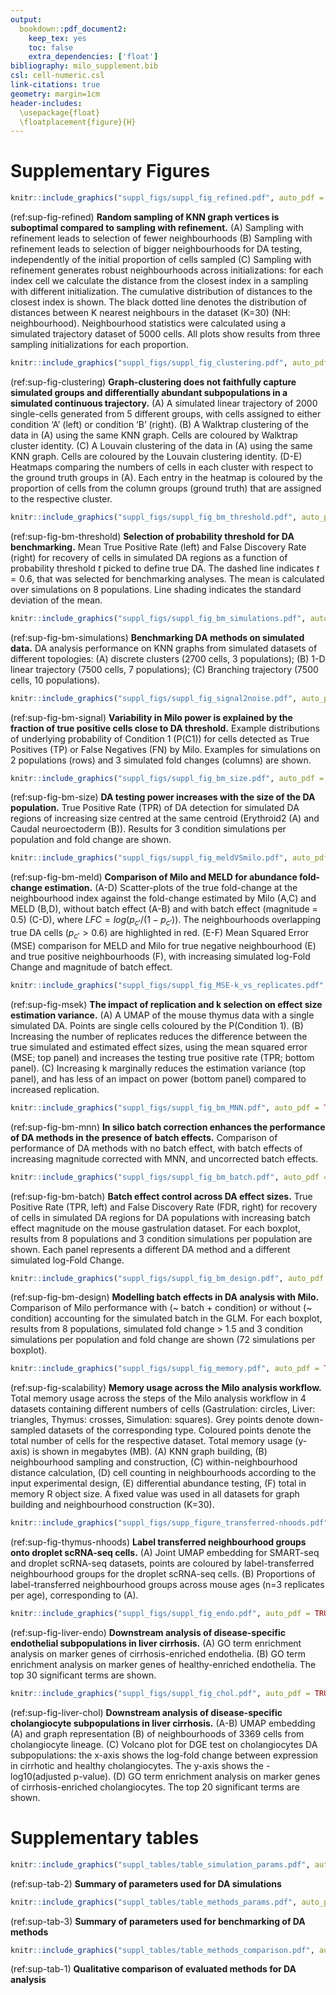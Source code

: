 ```yaml
---
output:
  bookdown::pdf_document2:
    keep_tex: yes
    toc: false
    extra_dependencies: ['float']
bibliography: milo_supplement.bib
csl: cell-numeric.csl
link-citations: true
geometry: margin=1cm
header-includes:
  \usepackage{float}
  \floatplacement{figure}{H}
---
```


<!-- ```{r, include=FALSE} -->
<!-- knitr::opts_chunk$set(fig.pos = "!H", out.extra = "") -->
<!-- ``` -->

<!-- \usepackage{float}  -->
\renewcommand{\figurename}{Supplementary Figure}
\renewcommand{\tablename}{Supplementary Table}
\pagenumbering{gobble}

\newpage 

# Supplementary Figures {-}

```r
knitr::include_graphics("suppl_figs/suppl_fig_refined.pdf", auto_pdf = TRUE)
```

(ref:sup-fig-refined) **Random sampling of KNN graph vertices is suboptimal compared to sampling with refinement.**
(A) Sampling with refinement leads to selection of fewer neighbourhoods 
(B) Sampling with refinement leads to selection of bigger neighbourhoods for DA testing, independently of the initial proportion of cells sampled
(C) Sampling with refinement generates robust neighbourhoods across initializations: for each index cell we calculate the distance from the closest index in a sampling with different initialization. The cumulative distribution of distances to the closest index is shown. The black dotted line denotes the distribution of distances between K nearest neighbours in the dataset (K=30) (NH: neighbourhood). 
Neighbourhood statistics were calculated using a simulated trajectory dataset of 5000 cells. All plots show results from three sampling initializations for each proportion.

```r
knitr::include_graphics("suppl_figs/suppl_fig_clustering.pdf", auto_pdf = TRUE)
```

(ref:sup-fig-clustering) **Graph-clustering does not faithfully capture simulated groups and differentially abundant subpopulations in a simulated continuous trajectory.**
(A) A simulated linear trajectory of 2000 single-cells generated from 5 different groups, with cells assigned to either condition ‘A’ (left) or condition ‘B’ (right).
(B) A Walktrap clustering of the data in (A) using the same KNN graph. Cells are coloured by Walktrap cluster identity.
(C) A Louvain clustering of the data in (A) using the same KNN graph. Cells are coloured by the Louvain clustering identity.
(D-E) Heatmaps comparing the numbers of cells in each cluster with respect to the ground truth groups in (A). Each entry in the heatmap is coloured by the proportion of cells from the column groups (ground truth) that are assigned to the respective cluster.

```r
knitr::include_graphics("suppl_figs/suppl_fig_bm_threshold.pdf", auto_pdf = TRUE)
```

(ref:sup-fig-bm-threshold) **Selection of probability threshold for DA benchmarking.** Mean True Positive Rate (left) and False Discovery Rate (right) for recovery of cells in simulated DA regions as a function of probability threshold $t$ picked to define true DA. The dashed line indicates $t = 0.6$, that was selected for benchmarking analyses. The mean is calculated over simulations on 8 populations. Line shading indicates the standard deviation of the mean.

```r
knitr::include_graphics("suppl_figs/suppl_fig_bm_simulations.pdf", auto_pdf = TRUE)
```

(ref:sup-fig-bm-simulations) **Benchmarking DA methods on simulated data.** DA analysis performance on KNN graphs from simulated datasets of different topologies: (A) discrete clusters (2700 cells, 3 populations);  (B) 1-D linear trajectory (7500 cells, 7 populations); (C) Branching trajectory (7500 cells, 10 populations).

```r
knitr::include_graphics("suppl_figs/suppl_fig_signal2noise.pdf", auto_pdf = TRUE)
```

(ref:sup-fig-bm-signal) **Variability in Milo power is explained by the fraction of true positive cells close to DA threshold.** Example distributions of underlying probability of Condition 1 (P(C1)) for cells detected as True Positives (TP) or False Negatives (FN) by Milo. Examples for simulations on 2 populations (rows) and 3 simulated fold changes (columns) are shown. 


```r
knitr::include_graphics("suppl_figs/suppl_fig_bm_size.pdf", auto_pdf = TRUE)
```

(ref:sup-fig-bm-size) **DA testing power increases with the size of the DA population.** True Positive Rate (TPR) of DA detection for simulated DA regions of increasing size centred at the same centroid (Erythroid2 (A) and Caudal neuroectoderm (B)). Results for 3 condition simulations per population and fold change are shown.


```r
knitr::include_graphics("suppl_figs/suppl_fig_meldVSmilo.pdf", auto_pdf = TRUE)
```

(ref:sup-fig-bm-meld) **Comparison of Milo and MELD for abundance fold-change estimation.** (A-D) Scatter-plots of the true fold-change at the neighbourhood index against the fold-change estimated by Milo (A,C) and MELD (B,D), without batch effect (A-B) and with batch effect (magnitude = 0.5) (C-D), where $LFC = log(p_{c'}/(1 - p_{c'}))$. The neighbourhoods overlapping true DA cells ($p_{c'}>0.6$) are highlighted in red. (E-F) Mean Squared Error (MSE) comparison for MELD and Milo for true negative neighbourhood (E) and true positive neighbourhoods (F), with increasing simulated log-Fold Change and magnitude of batch effect.

```r
knitr::include_graphics("suppl_figs/suppl_fig_MSE-k_vs_replicates.pdf", auto_pdf = TRUE)
```

(ref:sup-fig-msek) **The impact of replication and k selection on effect size estimation variance.** (A) A UMAP of the mouse thymus data with a single simulated DA. Points are single cells coloured by the P(Condition 1). (B) Increasing the number of replicates reduces the difference between the true simulated and estimated effect sizes, using the mean squared error (MSE; top panel) and increases the testing true positive rate (TPR; bottom panel). (C) Increasing k marginally reduces the estimation variance (top panel), and has less of an impact on power (bottom panel) compared to increased replication.
 
```r
knitr::include_graphics("suppl_figs/suppl_fig_bm_MNN.pdf", auto_pdf = TRUE)
```

(ref:sup-fig-bm-mnn) **In silico batch correction enhances the performance of DA methods in the presence of batch effects.** Comparison of performance of DA methods with no batch effect, with batch effects of increasing magnitude corrected with MNN, and uncorrected batch effects.  


```r
knitr::include_graphics("suppl_figs/suppl_fig_bm_batch.pdf", auto_pdf = TRUE)
```

(ref:sup-fig-bm-batch) **Batch effect control across DA effect sizes.** True Positive Rate (TPR, left) and False Discovery Rate (FDR, right) for recovery of cells in simulated DA regions for DA populations with increasing batch effect magnitude on the mouse gastrulation dataset. For each boxplot, results from 8 populations and 3 condition simulations per population are shown. Each panel represents a different DA method and a different simulated log-Fold Change.
 

```r
knitr::include_graphics("suppl_figs/suppl_fig_bm_design.pdf", auto_pdf = TRUE)
```

(ref:sup-fig-bm-design) **Modelling batch effects in DA analysis with Milo.** Comparison of Milo performance with (~ batch + condition) or without (~ condition) accounting for the simulated batch in the GLM. For each boxplot, results from 8 populations, simulated fold change > 1.5 and 3 condition simulations per population and fold change are shown (72 simulations per boxplot).

```r
knitr::include_graphics("suppl_figs/suppl_fig_memory.pdf", auto_pdf = TRUE)
```

(ref:sup-fig-scalability) **Memory usage across the Milo analysis workflow.**
Total memory usage across the steps of the Milo analysis workflow in 4 datasets containing different numbers of cells (Gastrulation: circles, Liver: triangles, Thymus: crosses, Simulation: squares). Grey points denote down-sampled datasets of the corresponding type. Coloured points denote the total number of cells for the respective dataset. Total memory usage (y-axis) is shown in megabytes (MB). (A) KNN graph building, (B) neighbourhood sampling and construction, (C) within-neighbourhood distance calculation, (D) cell counting in neighbourhoods according to the input experimental design, (E) differential abundance testing, (F) total in memory R object size. A fixed value was used in all datasets for graph building and neighbourhood construction (K=30).

```r
knitr::include_graphics("suppl_figs/supp_figure_transferred-nhoods.pdf", auto_pdf = TRUE)
```

(ref:sup-fig-thymus-nhoods) **Label transferred neighbourhood groups onto droplet scRNA-seq cells.** (A) Joint UMAP embedding for SMART-seq and droplet scRNA-seq datasets, points are coloured by label-transferred neighbourhood groups for the droplet scRNA-seq cells. (B) Proportions of label-transferred neighbourhood groups across mouse ages (n=3 replicates per age), corresponding to (A).


```r
knitr::include_graphics("suppl_figs/suppl_fig_endo.pdf", auto_pdf = TRUE)
```

(ref:sup-fig-liver-endo) **Downstream analysis of disease-specific endothelial subpopulations in liver cirrhosis.**
(A) GO term enrichment analysis on marker genes of cirrhosis-enriched endothelia. (B) GO term enrichment analysis on marker genes of healthy-enriched endothelia. The top 30 significant terms are shown.

```r
knitr::include_graphics("suppl_figs/suppl_fig_chol.pdf", auto_pdf = TRUE)
```

(ref:sup-fig-liver-chol) **Downstream analysis of disease-specific cholangiocyte subpopulations in liver cirrhosis.**
(A-B) UMAP embedding (A) and graph representation (B) of neighbourhoods of 3369 cells from cholangiocyte lineage.
(C) Volcano plot for DGE test on cholangiocytes DA subpopulations: the x-axis shows the log-fold change between expression in cirrhotic and healthy cholangiocytes. The y-axis shows the -log10(adjusted p-value).
(D) GO term enrichment analysis on marker genes of cirrhosis-enriched cholangiocytes. The top 20 significant terms are shown.

\newpage

# Supplementary tables {-}

\renewcommand{\figurename}{Supplementary Table}
\setcounter{figure}{0}  

```r
knitr::include_graphics("suppl_tables/table_simulation_params.pdf", auto_pdf = TRUE)
```

(ref:sup-tab-2) **Summary of parameters used for DA simulations**


```r
knitr::include_graphics("suppl_tables/table_methods_params.pdf", auto_pdf = TRUE)
```

(ref:sup-tab-3) **Summary of parameters used for benchmarking of DA methods**

```r
knitr::include_graphics("suppl_tables/table_methods_comparison.pdf", auto_pdf = TRUE)
```

(ref:sup-tab-1) **Qualitative comparison of evaluated methods for DA analysis**

\newpage


